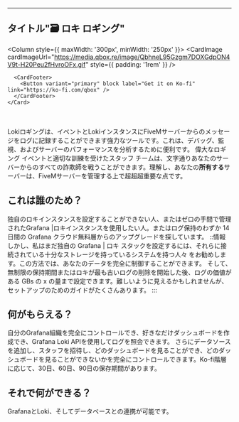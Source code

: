 ***

## タイトル"🗃️ ロキ ロギング"

<Columns>
  <Column>
    <CardImage cardImageUrl="https://media.qbox.re/image/jkdYYHJoBq915Dh3QBj_-NTMX2obrBnOCAHNkY1AIM.png" />
  </Column>

  <Column style={{ maxWidth: '300px', minWidth: '250px' }}>
    <Card shadow="tl">
      <CardImage cardImageUrl="https://media.qbox.re/image/QbhneL95Gzgm7DOXGdpON4V9t-H20Peu2fHvroOFx.gif" style={{ padding: '1rem' }} />

      <CardFooter>
        <Button variant="primary" block label="Get it on Ko-fi" link="https://ko-fi.com/qbox" />
      </CardFooter>
    </Card>
  </Column>
</Columns>

ㅤ

Lokiロギングは、イベントとLokiインスタンスにFiveMサーバーからのメッセージをログに記録することができます強力なツールです。これは、デバッグ、監視、およびサーバーのパフォーマンスを分析するために便利です。
偉大なロギング イベントと適切な訓練を受けたスタッフ チームは、文字通りあなたのサーバーからのすべての詐欺師を戦うことができます。理解し、あなたの**所有する**サーバーは、FiveMサーバーを管理する上で超超超重要な点です。

## これは誰のため？

独自のロキインスタンスを設定することができない人、またはゼロの手間で管理されたGrafana |ロキインスタンスを使用したい人。またはログ保持のわずか 14 日間の Grafana クラウド無料層からのアップグレードを探しています。
::情報
しかし、私はまだ独自の Grafana | ロキ スタックを設定するには、それらに接続されている十分なストレージを持っているシステムを持つ人々 をお勧めします。この方法では、あなたのデータを完全に制御することができます。
そして、無制限の保持期間またはロキが最も古いログの削除を開始した後、ログの価値がある GBs の x の量まで設定できます。難しいように見えるかもしれませんが、セットアップのためのガイドがたくさんあります。
:::

## 何がもらえる？

自分のGrafana組織を完全にコントロールでき、好きなだけダッシュボードを作成でき、Grafana Loki APIを使用してログを照会できます。
さらにデータソースを追加し、スタッフを招待し、どのダッシュボードを見ることができ、どのダッシュボードを見ることができないかを完全にコントロールできます。Ko-fi階層に応じて、30日、60日、90日の保存期間があります。

## それで何ができる？

GrafanaとLoki、そしてデータベースとの連携が可能です。

<Columns>
  <Column>
    <CardImage cardImageUrl="https://media.qbox.re/image/T1EB-R_GBKTwddV8NM0LEfK4W6-cSPNSsm.png" />
  </Column>

  <Column>
    <CardImage cardImageUrl="https://media.qbox.re/image/-M9fzh6A1CcTIusOWM8c-0gj_G0jgY0g8o9PYu-u-yV.png" />
  </Column>
</Columns>

<Columns>
  <Column>
    <CardImage cardImageUrl="https://media.qbox.re/image/nv8dEC5YQmWhcuAowsZvxTCOAifkYcJfSBS.png" />
  </Column>

  <Column>
    <CardImage cardImageUrl="https://media.qbox.re/image/251JQsW8I27157a6kw71cP_HdB_eysul-foF6z1PtFM.png" />
  </Column>
</Columns>

